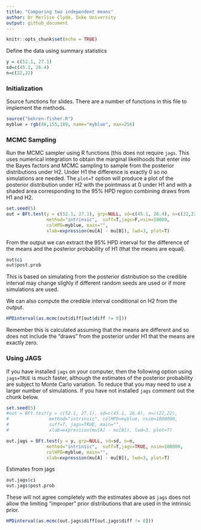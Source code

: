 ```yaml
---
title: "Comparing two independent means"
author: Dr Merlise Clyde, Duke University
output: github_document
---
```


```r
knitr::opts_chunk$set(echo = TRUE)

```

Define the data using summary statistics
```r
y = c(52.1, 27.1)
sd=c(45.1, 26.4) 
n=c(22,22)
```

### Initialization ###

Source functions for slides.   There are a number of functions in this file to implement the methods.  
```r
source("behren-fisher.R")
myblue = rgb(86,155,189, name="myblue", max=256)
```

### MCMC Sampling ###

Run the MCMC sampler using R functions (this does not require `jags`.  This uses numerical integration to obtain the marginal likelihoods that enter into the Bayes factors and MCMC sampling to sample from the posterior distributions under H2.   Under H1 the difference is exactly 0 so no simulations are needed.  The `plot=T` option will produce a plot of the posterior distribution under H2 with the pointmass at 0 under H1 and with a shaded area corresponding to the 95% HPD region combining draws from H1 and H2.  


```r
set.seed(5)
out = BFt.test(y = c(52.1, 27.1), grp=NULL, sd=c(45.1, 26.4), n=c(22,22),
               method="intrinsic",  suff=T,jags=F,nsim=10000,
               colHPD=myblue, main="", 
               xlab=expression(mu[A] - mu[B]), lwd=3, plot=T)

```

From the output we can extract the 95% HPD interval for the difference of the means and the posterior probability of H1 (that the means are equal).

```r
out$ci
out$post.prob
```

This is based on simulating from the posterior distribution so the credible interval may change slighly if different random seeds are used or if more simulations are used.



We can also compute the credible interval conditional on H2 from the output.

```r
HPDinterval(as.mcmc(out$diff[out$diff != 0]))
```

Remember this is calculated assuming that the means are different and so does not include the "draws" from the posterior under H1 that the means are exactly zero.

### Using JAGS ###

If you have installed `jags` on your computer, then the following option using `jags=TRUE` is much faster, although the estimates of the posterior probability are subject to Monte Carlo variation.  To reduce that you may need to use a larger number of simulations.  If you have not installed `jags` comment out the chunk below.

```r
set.seed(5)
#out = BFt.test(y = c(52.1, 27.1), sd=c(45.1, 26.4), n=c(22,22), 
#               method="intrinsic", colHPD=myblue, nsim=1000000,
#               suff=T, jags=TRUE, main="", 
#               xlab=expression(mu[A] - mu[B]), lwd=3, plot=T)

out.jags = BFt.test(y = y, grp=NULL, sd=sd, n=n,
               method="intrinsic",  suff=T,jags=TRUE, nsim=100000,
               colHPD=myblue, main="", 
               xlab=expression(mu[A] - mu[B]), lwd=3, plot=T)

```

Estimates from jags

```r
out.jags$ci
out.jags$post.prob
```

These will not agree completely with the estimates above as `jags` does not allow the limiting "improper" prior distributions that are used in the intrinsic prior.

```r
HPDinterval(as.mcmc(out.jags$diff[out.jags$diff != 0]))
```